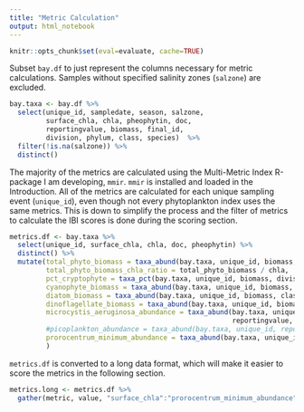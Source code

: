 ```yaml
---
title: "Metric Calculation"
output: html_notebook
---
```

```r
knitr::opts_chunk$set(eval=evaluate, cache=TRUE)
```

Subset `bay.df` to just represent the columns necessary for metric calculations. Samples without specified salinity zones (`salzone`) are excluded.
```r
bay.taxa <- bay.df %>% 
  select(unique_id, sampledate, season, salzone,
         surface_chla, chla, pheophytin, doc,
         reportingvalue, biomass, final_id,
         division, phylum, class, species)  %>% 
  filter(!is.na(salzone)) %>% 
  distinct()
```

The majority of the metrics are calculated using the Multi-Metric Index R-package I am developing, `mmir`. `mmir` is installed and loaded in the Introduction. All of the metrics are calculated for each unique sampling event (`unique_id`), even though not every phytoplankton index uses the same metrics. This is down to simplify the process and the filter of metrics to calculate the IBI scores is done during the scoring section.
```r
metrics.df <- bay.taxa %>% 
  select(unique_id, surface_chla, chla, doc, pheophytin) %>% 
  distinct() %>% 
  mutate(total_phyto_biomass = taxa_abund(bay.taxa, unique_id, biomass, species),
         total_phyto_biomass_chla_ratio = total_phyto_biomass / chla,
         pct_cryptophyte = taxa_pct(bay.taxa, unique_id, biomass, division, "cryptophycophyta"),
         cyanophyte_biomass = taxa_abund(bay.taxa, unique_id, biomass, phylum, "cyanobacteria"), 
         diatom_biomass = taxa_abund(bay.taxa, unique_id, biomass, class, "bacillariophyceae"),
         dinoflagellate_biomass = taxa_abund(bay.taxa, unique_id, biomass, division, "pyrrophycophyta"),
         microcystis_aeruginosa_abundance = taxa_abund(bay.taxa, unique_id,
                                                       reportingvalue, species, "microcystis_aeruginosa"),
         #picoplankton_abundance = taxa_abund(bay.taxa, unique_id, reportingvalue, picoplankton, TRUE),
         prorocentrum_minimum_abundance = taxa_abund(bay.taxa, unique_id, reportingvalue, species, "prorocentrum_minimum")
         )
```

`metrics.df` is converted to a long data format, which will make it easier to score the metrics in the following section.
```r
metrics.long <- metrics.df %>% 
  gather(metric, value, "surface_chla":"prorocentrum_minimum_abundance")
```

